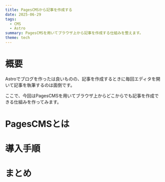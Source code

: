 ```yaml
---
title: PagesCMSから記事を作成する
date: 2025-06-29
tags:
  - CMS
  - Astro
summary: PagesCMSを用いてブラウザ上から記事を作成する仕組みを整えます。
theme: tech
---
```

# 概要

Astroでブログを作ったは良いものの、記事を作成するときに毎回エディタを開いて記事を執筆するのは面倒です。

ここで、今回はPagesCMSを用いてブラウザ上からどこからでも記事を作成できる仕組みを作ってみます。

# PagesCMSとは

# 導入手順

# まとめ